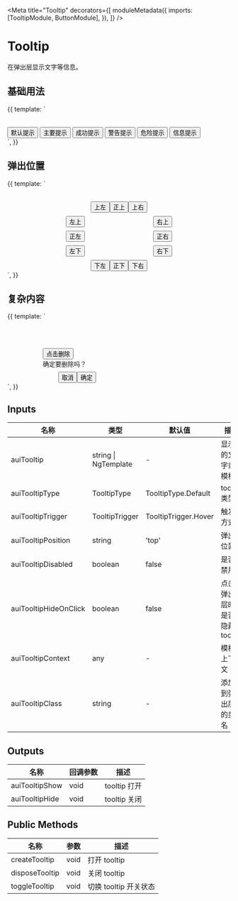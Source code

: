 

<Meta
  title="Tooltip"
  decorators={[
    moduleMetadata({
      imports: [TooltipModule, ButtonModule],
    }),
  ]}
/>

# Tooltip

在弹出层显示文字等信息。

## 基础用法

<Preview>
  <Story name="basic" height="80px">
    {{
      template: `
        <div style="padding-top: 32px">
          <button
            aui-button="text"
            auiTooltip="默认提示"
          >
            默认提示
          </button>
          <button
            aui-button="text"
            auiTooltip="主要提示"
            auiTooltipType="primary"
          >
            主要提示
          </button>
          <button
            aui-button="text"
            auiTooltip="成功提示"
            auiTooltipType="success"
          >
            成功提示
          </button>
          <button
            aui-button="text"
            auiTooltip="警告提示"
            auiTooltipType="warning"
          >
            警告提示
          </button>
          <button
            aui-button="text"
            auiTooltip="错误提示"
            auiTooltipType="error"
          >
            危险提示
          </button>
          <button
            aui-button="text"
            auiTooltip="信息提示"
            auiTooltipType="info"
          >
            信息提示
          </button>
        </div>
      `,
    }}
  </Story>
</Preview>

## 弹出位置

<Preview>
  <Story name="position" height="240px">
    {{
      template: `
        <div class="container">
          <div class="center">
            <button
              aui-button="text"
              auiTooltip="top start"
              auiTooltipPosition="top start"
            >
              上左
            </button>
            <button
              aui-button="text"
              auiTooltip="top"
              auiTooltipPosition="top"
            >
              正上
            </button>
            <button
              aui-button="text"
              auiTooltip="top end"
              auiTooltipPosition="top end"
            >
              上右
            </button>
          </div>
          <div class="side">
            <button
              aui-button="text"
              auiTooltip="start top"
              auiTooltipPosition="start top"
            >
              左上
            </button>
            <button
              aui-button="text"
              auiTooltip="end top"
              auiTooltipPosition="end top"
            >
              右上
            </button>
          </div>
          <div class="side">
            <button
              aui-button="text"
              auiTooltip="start"
              auiTooltipPosition="start"
            >
              正左
            </button>
            <button
              aui-button="text"
              auiTooltip="end"
              auiTooltipPosition="end"
            >
              正右
            </button>
          </div>
          <div class="side">
            <button
              aui-button="text"
              auiTooltip="start bottom"
              auiTooltipPosition="start bottom"
            >
              左下
            </button>
            <button
              aui-button="text"
              auiTooltip="end bottom"
              auiTooltipPosition="end bottom"
            >
              右下
            </button>
          </div>
          <div class="center">
            <button
              aui-button="text"
              auiTooltip="bottom start"
              auiTooltipPosition="bottom start"
            >
              下左
            </button>
            <button
              aui-button="text"
              auiTooltip="bottom"
              auiTooltipPosition="bottom"
            >
              正下
            </button>
            <button
              aui-button="text"
              auiTooltip="bottom end"
              auiTooltipPosition="bottom end"
            >
              下右
            </button>
          </div>
        </div>
        <style>
          .container {
            margin: auto;
            padding-top: 32px;
            width: fit-content;
          }
          .side {
            display: flex;
            justify-content: space-between;
            width: 240px;
          }
          .center {
            display: flex;
            justify-content: center;
          }
          .container div + div {
            margin-top: 8px;
          }
        </style>
      `,
    }}
  </Story>
</Preview>

## 复杂内容

<Preview>
  <Story name="complex-content" height="120px">
    {{
      template: `
        <div style="padding: 64px 0 0 80px;">
          <button
            aui-button="primary"
            #tooltip="auiTooltip"
            [auiTooltip]="template"
            auiTooltipTrigger="click"
            auiTooltipType="info"
            auiTooltipPosition="top end"
          >
            点击删除
          </button>
          <ng-template #template>
            <div class="popper">
              确定要删除吗？
              <div class="footer">
                <button
                  aui-button="text"
                  size="mini"
                  (click)="tooltip.disposeTooltip()"
                >
                  取消
                </button>
                <button
                  aui-button="text"
                  size="mini"
                  (click)="tooltip.disposeTooltip()"
                >
                  确定
                </button>
              </div>
            </div>
          </ng-template>
        </div>
        <style>
          .popper {
            width: 120px;
          }
          .footer {
            margin-top: 8px;
            display: flex;
            justify-content: flex-end;
          }
        </style>
      `,
    }}
  </Story>
</Preview>

## Inputs

| 名称                  | 类型                 | 默认值               | 描述                         |
| --------------------- | -------------------- | -------------------- | ---------------------------- |
| auiTooltip            | string \| NgTemplate | -                    | 显示的文字或模板             |
| auiTooltipType        | TooltipType          | TooltipType.Default  | tooltip 类型                 |
| auiTooltipTrigger     | TooltipTrigger       | TooltipTrigger.Hover | 触发方式                     |
| auiTooltipPosition    | string               | 'top'                | 弹出位置                     |
| auiTooltipDisabled    | boolean              | false                | 是否禁用                     |
| auiTooltipHideOnClick | boolean              | false                | 点击弹出层时是否隐藏 tooltip |
| auiTooltipContext     | any                  | -                    | 模板上下文                   |
| auiTooltipClass       | string               | -                    | 添加到弹出层的类名           |

## Outputs

| 名称           | 回调参数 | 描述         |
| -------------- | -------- | ------------ |
| auiTooltipShow | void     | tooltip 打开 |
| auiTooltipHide | void     | tooltip 关闭 |

## Public Methods

| 名称           | 参数 | 描述                  |
| -------------- | ---- | --------------------- |
| createTooltip  | void | 打开 tooltip          |
| disposeTooltip | void | 关闭 tooltip          |
| toggleTooltip  | void | 切换 tooltip 开关状态 |
